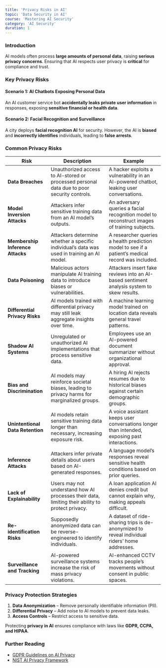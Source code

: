 ```yaml
---
title: 'Privacy Risks in AI'
topic: 'Data Security in AI'
course: 'Mastering AI Security'
category: 'AI Security'
duration: 1
---
```


### Introduction

AI models often process **large amounts of personal data**, raising **serious privacy concerns**. Ensuring that AI respects user privacy is **critical** for compliance and trust.

### Key Privacy Risks

#### **Scenario 1: AI Chatbots Exposing Personal Data**

An AI customer service bot **accidentally leaks private user information** in responses, exposing **sensitive financial or health data**.

#### **Scenario 2: Facial Recognition and Surveillance**

A city deploys **facial recognition AI** for security. However, the AI is **biased** and **incorrectly identifies** individuals, leading to **false arrests**.

### Common Privacy Risks

| Risk                             | Description                                                                                      | Example                                                                                           |
| -------------------------------- | ------------------------------------------------------------------------------------------------ | ------------------------------------------------------------------------------------------------- |
| **Data Breaches**                | Unauthorized access to AI-stored or processed personal data due to poor security controls.       | A hacker exploits a vulnerability in an AI-powered chatbot, leaking user conversations.           |
| **Model Inversion Attacks**      | Attackers infer sensitive training data from an AI model’s outputs.                              | An adversary queries a facial recognition model to reconstruct images of training subjects.       |
| **Membership Inference Attacks** | Attackers determine whether a specific individual’s data was used in training an AI model.       | A researcher queries a health prediction model to see if a patient’s medical record was included. |
| **Data Poisoning**               | Malicious actors manipulate AI training data to introduce biases or vulnerabilities.             | Attackers insert fake reviews into an AI-based sentiment analysis system to skew results.         |
| **Differential Privacy Risks**   | AI models trained with differential privacy may still leak aggregate insights over time.         | A machine learning model trained on location data reveals general travel patterns.                |
| **Shadow AI Systems**            | Unregulated or unauthorized AI implementations that process sensitive data.                      | Employees use an AI-powered document summarizer without organizational approval.                  |
| **Bias and Discrimination**      | AI models may reinforce societal biases, leading to privacy harms for marginalized groups.       | A hiring AI rejects resumes due to historical biases against certain demographic groups.          |
| **Unintentional Data Retention** | AI models retain sensitive training data longer than necessary, increasing exposure risk.        | A voice assistant keeps user conversations longer than intended, exposing past interactions.      |
| **Inference Attacks**            | Attackers infer private details about users based on AI-generated responses.                     | A language model’s responses reveal sensitive health conditions based on prior queries.           |
| **Lack of Explainability**       | Users may not understand how AI processes their data, limiting their ability to protect privacy. | A loan application AI denies credit but cannot explain why, making appeals difficult.             |
| **Re-identification Risks**      | Supposedly anonymized data can be reverse-engineered to identify individuals.                    | A dataset of ride-sharing trips is de-anonymized to reveal individual riders’ home addresses.     |
| **Surveillance and Tracking**    | AI-powered surveillance systems increase the risk of mass privacy violations.                    | AI-enhanced CCTV tracks people’s movements without consent in public spaces.                      |

### Privacy Protection Strategies

1. **Data Anonymization** – Remove personally identifiable information (PII).
2. **Differential Privacy** – Add noise to AI models to prevent data leaks.
3. **Access Controls** – Restrict access to sensitive data.

Protecting **privacy in AI** ensures compliance with laws like **GDPR, CCPA, and HIPAA**.

### Further Reading

- [GDPR Guidelines on AI Privacy](https://gdpr.eu/)
- [NIST AI Privacy Framework](https://www.nist.gov/)
